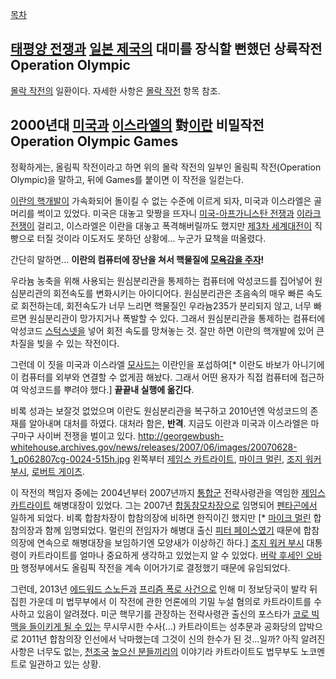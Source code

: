 [[목차]]

== [[태평양 전쟁]]과 [[일본 제국]]의 대미를 장식'''할 뻔'''했던 상륙작전 Operation Olympic ==
[[몰락 작전]]의 일환이다. 자세한 사항은 [[몰락 작전]] 항목 참조.

== 2000년대 [[미국]]과 [[이스라엘]]의 對[[이란]] 비밀작전 Operation Olympic Games ==
정확하게는, 올림픽 작전이라고 하면 위의 몰락 작전의 일부인 올림픽 작전(Operation Olympic)을 말하고, 뒤에 Games를 붙이면 이 작전을 일컫는다.

[[이란의 핵개발]]이 가속화되어 돌이킬 수 없는 수준에 이르게 되자, 미국과 이스라엘은 골머리를 썩이고 있었다. 미국은 대놓고 맞짱을 뜨자니 [[미국-아프가니스탄 전쟁]]과 [[이라크 전쟁]]이 걸리고, 이스라엘은 이란을 대놓고 폭격해버릴까도 했지만 [[제3차 세계대전]]이 직빵으로 터질 것이라 이도저도 못하던 상황에... 누군가 묘책을 떠올렸다.

간단히 말하면... '''이란의 컴퓨터에 장난을 쳐서 핵물질에 [[넌 나에게 모욕감을 줬어|모욕감을 주자]]!'''

우라늄 농축을 위해 사용되는 원심분리관을 통제하는 컴퓨터에 악성코드를 집어넣어 원심분리관의 회전속도를 변화시키는 아이디어다. 원심분리관은 초음속의 매우 빠른 속도로 회전하는데, 회전속도가 너무 느리면 핵물질인 우라늄235가 분리되지 않고, 너무 빠르면 원심분리관이 망가지거나 폭발할 수 있다. 그래서 원심분리관을 통제하는 컴퓨터에 악성코드 [[스턱스넷]]을 넣어 회전 속도를 망쳐놓는 것. 잘만 하면 이란의 핵개발에 있어 큰 차질을 빚을 수 있는 작전이다.

그런데 이 짓을 미국과 이스라엘 [[모사드]]는 이란인을 포섭하여[* 이란도 바보가 아니기에 이 컴퓨터를 외부와 연결할 수 없게끔 해놨다. 그래서 어떤 용자가 직접 컴퓨터에 접근하여 악성코드를 뿌려야 했다.] '''끝끝내 실행에 옮긴다'''.

비록 성과는 보잘것 없었으며 이란도 원심분리관을 복구하고 2010년엔 악성코드의 존재를 알아내며 대처를 하였다. 대처라 함은, '''반격'''. 지금도 이란과 미국과 이스라엘은 마구마구 사이버 전쟁을 벌이고 있다.
http://georgewbush-whitehouse.archives.gov/news/releases/2007/06/images/20070628-1_p062807cg-0024-515h.jpg
왼쪽부터 [[제임스 카트라이트]], [[마이크 멀린]], [[조지 워커 부시]], [[로버트 게이츠]].

이 작전의 책임자 중에는 2004년부터 2007년까지 [[통합군]] 전략사령관을 역임한 [[제임스 카트라이트]] 해병대장이 있었다. 그는 2007년 [[합동참모차장]]으로 임명되어 [[펜타곤]]에서 일하게 되었다. 비록 합참차장이 합참의장에 비하면 한직이긴 했지만 [* [[마이크 멀린]] 합참의장과 함께 임명되었다. 멀린의 전임자가 해병대 출신 [[피터 페이스]]였기 때문에 합참의장에 연속으로 해병대장을 보임하기엔 모양새가 이상하긴 하다.] [[조지 워커 부시]] 대통령이 카트라이트를 얼마나 중요하게 생각하고 있었는지 알 수 있었다. [[버락 후세인 오바마]] 행정부에서도 올림픽 작전을 계속 이어가기로 결정했기 때문에 유임되었다.

그런데, 2013년 [[에드워드 스노든]]과 [[프리즘 폭로 사건]]으로 인해 미 정보당국이 발칵 뒤집힌 가운데 미 법무부에서 이 작전에 관한 언론에의 기밀 누설 혐의로 카트라이트를 수사하고 있음이 알려졌다. 미군 핵무기를 관장하는 전략사령관 출신의 포스타가 [[코렁탕|코로 빅맥을 들이키게 될 수 있는]] 무시무시한 수사(...) 카트라이트는 성추문과 공화당의 압박으로 2011년 합참의장 인선에서 낙마했는데 그것이 신의 한수가 된 것...일까? 아직 알려진 사항은 너무도 없는, [[천조국]] [[높으신 분들]]끼리의 이야기라 카트라이트도 법무부도 노코멘트로 일관하고 있는 상황.
